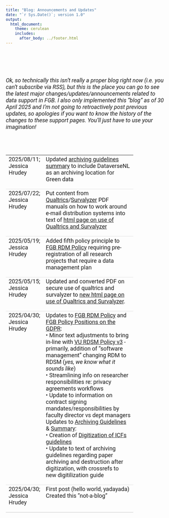 ```yaml
---
title: "Blog: Announcements and Updates"
date: "`r Sys.Date()`; version 1.0"
output: 
  html_document:
    theme: cerulean
    includes: 
      after_body: ../footer.html
---
```


<style type="text/css">

/* need to ensure all text is in Roboto so as to be in-line with VU house style*/

body {
  font-family: 'Roboto', sans-serif;
}

.main-container {
  max-width: 80%;
  margin-left: auto;
  margin-right: auto;
  padding-top: 5%;
  padding-bottom: 30%;
  padding-right: 10%;
  padding-left: 10%;
}

h1.title {
  font-size: 28px;
  text-align: center;
}

h4.date { /* this is to affect the size of the date text in the YAML when it prints in html  */
  font-size: 20px;
  text-align: center;
}

p, summary {
  font-size: 18px;
}

li {
  font-size: 18px;
  margin: 5px;
}

table {
  width: 80%;
}

table, td { 
  vertical-align: top;
  text-align: left;
  border-bottom: 1px solid #ddd;
  font-size: 18px;
}


table tr td:first-of-type {
    width: 20%;
    padding-bottom: 20px;
}
table tr td:nth-of-type(2) {
    width: 80%;
    padding-bottom: 20px;
}

</style>

\
\
\


*Ok, so technically this isn't really a proper blog right now (i.e. you can't subscribe via RSS), but this is the place you can go to see the latest major changes/updates/announcements related to data support in FGB. I also only implemented this "blog" as of 30 April 2025 and I'm not going to retroactively post previous updates, so apologies if you want to know the history of the changes to these support pages. You'll just have to use your imagination!*

\
\

| | |
| -- | ----------------------- |
| 2025/08/11; Jessica Hrudey | Updated [archiving guidelines summary](../rdm/archiving/ArchivingGuidelinesSummary.html){target="_blank"} to include DataverseNL as an archiving location for Green data |
| 2025/07/22; Jessica Hrudey | Put content from [Qualtrics](https://fgbto3-web.labs.vu.nl/rdm/Images/SendingSurveysinQualtricsWithoutUploadingEmails.pdf){target="_blank"}/[Survalyzer](https://fgbto3-web.labs.vu.nl/rdm/Images/SendingSurveysinSurvalyzerWithoutUploadingEmails.pdf){target="_blank"} PDF manuals on how to work around e-mail distribution systems into text of [html page on use of Qualtrics and Survalyzer](../rdm/tools/SecureUseOfQuestionnaireTools.html){target="_blank"} |
| 2025/05/19; Jessica Hrudey | Added fifth policy principle to [FGB RDM Policy](../Policies/FGB_RDM_Policy.html){target="_blank"} requiring pre-registration of all research projects that require a data management plan |
| 2025/05/15; Jessica Hrudey | Updated and converted PDF on secure use of qualtrics and survalyzer to [new html page on use of Qualtrics and Survalyzer](../rdm/tools/SecureUseOfQuestionnaireTools.html){target="_blank"}.
| 2025/04/30; Jessica Hrudey | Updates to [FGB RDM Policy](../Policies/FGB_RDM_Policy.html){target="_blank"} and [FGB Policy Positions on the GDPR](../Policies/FGB_Policy_Positions_GDPR.html){target="_blank"}: <br>&bull; Minor text adjustments to bring in-line with [VU RDSM Policy v3](https://rdm.vu.nl/public/policies-regulations/RDSM-policy-VU-EN-v3.0.pdf){target="_blank"} - primarily, addition of "software management" changing RDM to RDSM (*yes, we know what it sounds like*) <br>&bull; Streamlining info on researcher responsibilities re: privacy agreements workflows <br>&bull; Update to information on contract signing mandates/responsibilities by faculty director vs dept managers <br> Updates to [Archiving Guidelines](../rdm/archiving/ArchivingGuidelinesFull.html){target="_blank"} & [Summary](../rdm/archiving/ArchivingGuidelinesSummary.html){target="_blank"}: <br>&bull; Creation of [Digitization of ICFs guidelines](../rdm/archiving/DigitizingICFs.html){target="_blank"} <br>&bull; Update to text of archiving guidelines regarding paper archiving and destruction after digitization, with crossrefs to new digitilization guide |
| 2025/04/30; Jessica Hrudey | First post (hello world, yadayada) <br> Created this "not-a-blog" |

